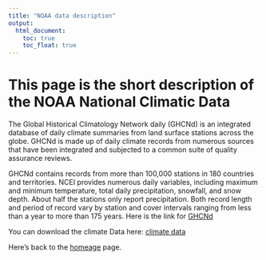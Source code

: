 ```yaml
---
title: "NOAA data description"
output: 
  html_document:
    toc: true
    toc_float: true
---
```


# This page is the short description of the NOAA National Climatic Data


The Global Historical Climatology Network daily (GHCNd) is an integrated database of daily climate summaries from land surface stations across the globe. GHCNd is made up of daily climate records from numerous sources that have been integrated and subjected to a common suite of quality assurance reviews.

GHCNd contains records from more than 100,000 stations in 180 countries and territories. NCEI provides numerous daily variables, including maximum and minimum temperature, total daily precipitation, snowfall, and snow depth. About half the stations only report precipitation. Both record length and period of record vary by station and cover intervals ranging from less than a year to more than 175 years.
Here is the link for [GHCNd](https://www.ncei.noaa.gov/products/land-based-station/global-historical-climatology-network-daily)

You can download the climate Data here:
[climate data](https://www.ncdc.noaa.gov/cdo-web/search?datasetid=GHCND)

Here's back to the [homeage](index.html) page.
 




